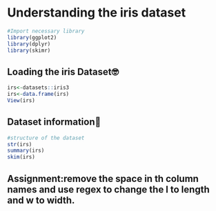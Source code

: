 # Understanding the iris dataset

```r
#Import necessary library
library(ggplot2)
library(dplyr)
library(skimr)
```

## Loading the iris Dataset🤓

```r
irs<-datasets::iris3
irs<-data.frame(irs)
View(irs)
```

## Dataset information💯

```r
#structure of the dataset
str(irs)
summary(irs)
skim(irs)
```

## Assignment:remove the space in th column names and use regex to change the l to length and w to width.
